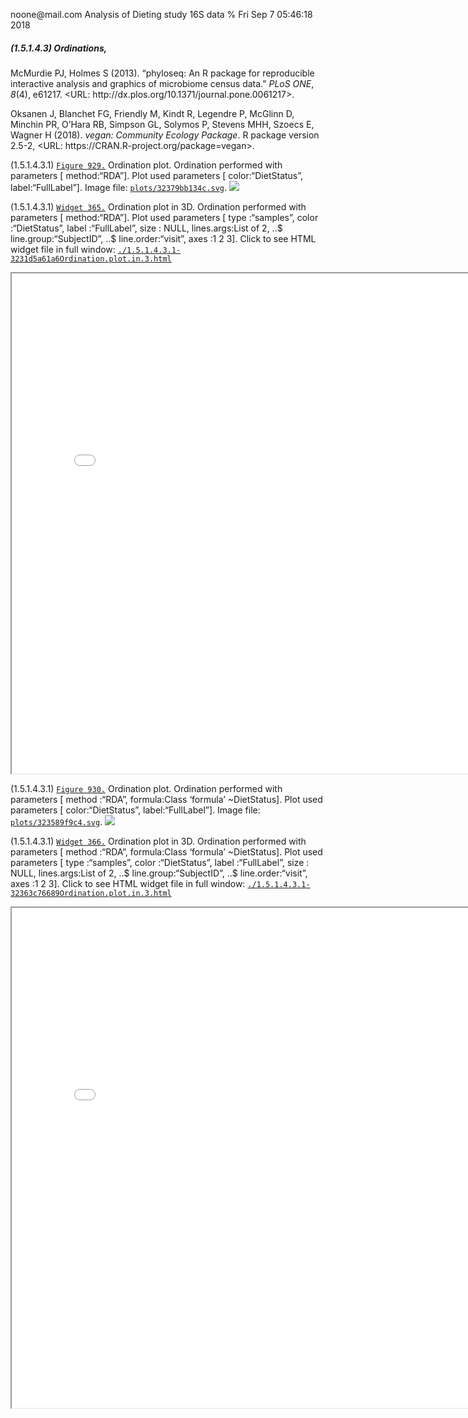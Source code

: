 noone@mail.com
Analysis of Dieting study 16S data
% Fri Sep  7 05:46:18 2018



##### \(1.5.1.4.3\) Ordinations, 



McMurdie PJ, Holmes S (2013). “phyloseq: An R package for reproducible interactive analysis and graphics of microbiome census data.” _PLoS
ONE_, *8*(4), e61217. <URL: http://dx.plos.org/10.1371/journal.pone.0061217>.


Oksanen J, Blanchet FG, Friendly M, Kindt R, Legendre P, McGlinn D, Minchin PR, O'Hara RB, Simpson GL, Solymos P, Stevens MHH, Szoecs E, Wagner
H (2018). _vegan: Community Ecology Package_. R package version 2.5-2, <URL: https://CRAN.R-project.org/package=vegan>.





\(1.5.1.4.3.1\) <a name="figure.929"></a>[`Figure 929.`](#figure.929) Ordination plot. Ordination performed with parameters [ method:"RDA"]. 
               Plot used parameters [ color:"DietStatus", label:"FullLabel"].  Image file: [`plots/32379bb134c.svg`](plots/32379bb134c.svg).
![](plots/32379bb134c.svg)




\(1.5.1.4.3.1\) <a name="widget.365"></a>[`Widget 365.`](#widget.365) Ordination plot in 3D. Ordination performed with parameters [ method:"RDA"]. 
               Plot used parameters [ type      :"samples", color     :"DietStatus", label     :"FullLabel", size      : NULL, lines.args:List of 2,  ..$ line.group:"SubjectID",  ..$ line.order:"visit", axes      :1 2 3]. Click to see HTML widget file in full window: [`./1.5.1.4.3.1-3231d5a61a6Ordination.plot.in.3.html`](./1.5.1.4.3.1-3231d5a61a6Ordination.plot.in.3.html)



<iframe src="./1.5.1.4.3.1-3231d5a61a6Ordination.plot.in.3.html" width="800" height="800"> </iframe>




\(1.5.1.4.3.1\) <a name="figure.930"></a>[`Figure 930.`](#figure.930) Ordination plot. Ordination performed with parameters [ method :"RDA", formula:Class 'formula' ~DietStatus]. 
               Plot used parameters [ color:"DietStatus", label:"FullLabel"].  Image file: [`plots/323589f9c4.svg`](plots/323589f9c4.svg).
![](plots/323589f9c4.svg)




\(1.5.1.4.3.1\) <a name="widget.366"></a>[`Widget 366.`](#widget.366) Ordination plot in 3D. Ordination performed with parameters [ method :"RDA", formula:Class 'formula' ~DietStatus]. 
               Plot used parameters [ type      :"samples", color     :"DietStatus", label     :"FullLabel", size      : NULL, lines.args:List of 2,  ..$ line.group:"SubjectID",  ..$ line.order:"visit", axes      :1 2 3]. Click to see HTML widget file in full window: [`./1.5.1.4.3.1-32363c76689Ordination.plot.in.3.html`](./1.5.1.4.3.1-32363c76689Ordination.plot.in.3.html)



<iframe src="./1.5.1.4.3.1-32363c76689Ordination.plot.in.3.html" width="800" height="800"> </iframe>